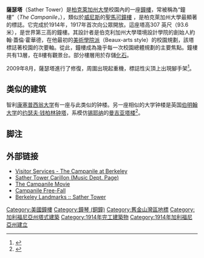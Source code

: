 {{Infobox_nrhp | name =薩瑟塔
| nrhp_type = 
| image = CampanileMtTamalpiasSunset-original.jpg
| caption = 
| location= [[柏克萊|柏克萊]]
| lat_degrees = 37 | lat_minutes = 52 | lat_seconds = 19 | lat_direction = N
| long_degrees = 122 | long_minutes = 15 | long_seconds = 28 | long_direction = W
| area =
| built = 1917
| architect = 約翰·蓋倫·霍華德
| architecture = 哥特復興
| governing_body = 私人
| added = 1982年3月25日
| mpsub = 
| refnum=82004650 <ref name="nris">{{cite web|url=http://www.nr.nps.gov/|title=National Register Information System|date=2006-03-15|work=National Register of Historic Places|publisher=National Park Service|deadurl=yes|archiveurl=https://web.archive.org/web/20071002195303/http://www.nr.nps.gov/|archivedate=2007-10-02}}</ref>
}}
'''薩瑟塔'''（Sather Tower）是[[柏克萊加州大學|柏克萊加州大學]]校園內的一座[[鐘樓|鐘樓]]，常被稱為“鐘樓”（''The Campanile''，{{pronEng|kæmpəˈniːle}}），類似於[[威尼斯|威尼斯]]的[[聖馬可鐘樓|聖馬可鐘樓]] ，是柏克萊加州大學最顯著的標誌。它完成於1914年，1917年首次向公眾開放。這座塔高307 英尺（93.6米），是世界第三高的鐘樓。其設計者是伯克利加州大學環境設計學院的創始人約翰·蓋倫·霍華德，在他最初的[[美術學院派|美術學院派]]（Beaux-arts style）的校園規劃，該塔標誌著校園的次要軸。從此，鐘樓成為幾乎每一次校園總體規劃的主要焦點。鐘樓共有13層，在8樓有觀景台。部分樓層用於存儲[[化石|化石]]。

2009年8月，薩瑟塔進行了修復，周圍出現起重機，標誌性尖頂上出現腳手架<ref>{{cite web|url=http://www.berkeley.edu/news/media/releases/2009/08/07_campanile.shtml|title=Campanile set to reopen, then close again for more repairs this fall|author=Public Affairs|publisher=UCBerkeley News|date=7 August 2009 |accessdate=2014-05-01|language=en}}</ref>。

==类似的建筑==
智利[[康塞普西翁大学|康塞普西翁大学]]有一座与此类似的钟楼。另一座相似的大学钟楼是英国[[伯明翰大学|伯明翰大学]]的[[约瑟夫·钱柏林钟塔|约瑟夫·钱柏林钟塔]]，系模仿[[锡耶纳|锡耶纳]]的[[曼吉亚塔楼|曼吉亚塔楼]]<ref>{{Citation | first = W.B. | last = Stephens | contribution = Secular architecture | contribution-url = http://www.british-history.ac.uk/report.aspx?compid=22961 | title = A History of the County of Warwick: Volume 7 | year = 1964 | pages = 43–57 | place = London | publisher = Oxford University Press | url = http://www.british-history.ac.uk/report.aspx?compid=22961 | doi =  | id = }}</ref>。

==脚注==
{{Reflist}}

==外部链接==
{{Commonscat|Sather Tower|萨瑟塔}}
*[https://web.archive.org/web/20090507172450/http://www.berkeley.edu/visitors/campanile.html Visitor Services - The Campanile at Berkeley]
*[https://web.archive.org/web/20040805204433/http://music.berkeley.edu/carillon.html Sather Tower Carillon (Music Dept. Page)]
*[http://www.debevec.org/Campanile/ The Campanile Movie]
*[https://web.archive.org/web/20031228235635/http://www.hermenaut.com/a17.shtml Campanile Free-Fall]
*[http://berkeleyheritage.com/berkeley_landmarks/campanile.html Berkeley Landmarks :: Sather Tower] {{Wayback|url=http://berkeleyheritage.com/berkeley_landmarks/campanile.html |date=20050905081848 }}

{{University of California, Berkeley|state=collapsed}}

[[Category:美國鐘樓|Category:美國鐘樓]]
[[Category:鐘琴_(銅鐘)|Category:鐘琴 (銅鐘)]]
[[Category:舊金山灣區地標|Category:舊金山灣區地標]]
[[Category:加利福尼亞州塔式建築|Category:加利福尼亞州塔式建築]]
[[Category:1914年完工建築物|Category:1914年完工建築物]]
[[Category:1914年加利福尼亞州建立|Category:1914年加利福尼亞州建立]]
